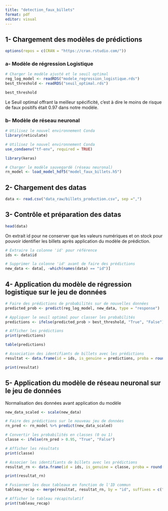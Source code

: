 ```yaml
---
title: "detection_faux_billets"
format: pdf
editor: visual
---
```


## 1- Chargement des modèles de prédictions

```r
options(repos = c(CRAN = "https://cran.rstudio.com/"))
```

### a- Modèle de régression Logistique

```r
# Charger le modèle ajusté et le seuil optimal
reg_log_model <- readRDS("modele_regression_logistique.rds")
best_threshold <- readRDS("seuil_optimal.rds")
```

```r
best_threshold
```

Le Seuil optimal offrant la meilleur spécificité, c'est à dire le moins de risque de faux positifs était 0.97 dans notre modèle.

### b- Modèle de réseau neuronal

```r
# Utilisez le nouvel environnement Conda
library(reticulate)

# Utilisez le nouvel environnement Conda
use_condaenv("tf-env", required = TRUE)

library(keras)
```

```r
# Charger le modèle sauvegardé (réseau neuronal)
rn_model <- load_model_hdf5("model_faux_billets.h5")

```

## 2- Chargement des datas

```r
data <- read.csv("data_raw/billets_production.csv", sep =",")
```

## 3- Contrôle et préparation des datas

```r
head(data)
```

On extrait id pour ne conserver que les valeurs numériques et on stock pour pouvoir identifier les billets après application du modèle de prédiction.

```r
# Extraire la colonne 'id' pour référence
ids <- data$id
```

```r
# Supprimer la colonne 'id' avant de faire des prédictions
new_data <- data[, -which(names(data) == "id")]
```

## 4- Application du modèle de régression logistique sur le jeu de données

```r
# Faire des prédictions de probabilités sur de nouvelles données
predicted_prob <- predict(reg_log_model, new_data, type = "response")
```

```r
# Appliquer le seuil optimal pour classer les probabilités
predictions <- ifelse(predicted_prob > best_threshold, "True", "False")
```

```r
# Afficher les prédictions
print(predictions)
```

```r
table(predictions)
```

```r
# Association des identifiants de billets avec les prédictions
resultat <- data.frame(id = ids, is_genuine = predictions, proba = round(predicted_prob*100,3))

print(resultat)
```

## 5- Application du modèle de réseau neuronal sur le jeu de données

Normalisation des données avant application du modèle

```r
new_data_scaled <- scale(new_data)
```

```r
# Faire des prédictions sur le nouveau jeu de données
rn_pred <- rn_model %>% predict(new_data_scaled)

# Convertir les probabilités en classes (0 ou 1)
classe <- ifelse(rn_pred > 0.95, "True", "False")

# Afficher les résultats
print(classe)

```

```r
# Associer les identifiants de billets avec les prédictions
resultat_rn <- data.frame(id = ids, is_genuine = classe, proba = round(rn_pred*100,3))

print(resultat_rn)

```

```r
# Fusionner les deux tableaux en fonction de l'ID commun
tableau_recap <- merge(resultat, resultat_rn, by = "id", suffixes = c("_regression", "_rn"))

# Afficher le tableau récapitulatif
print(tableau_recap)

```

